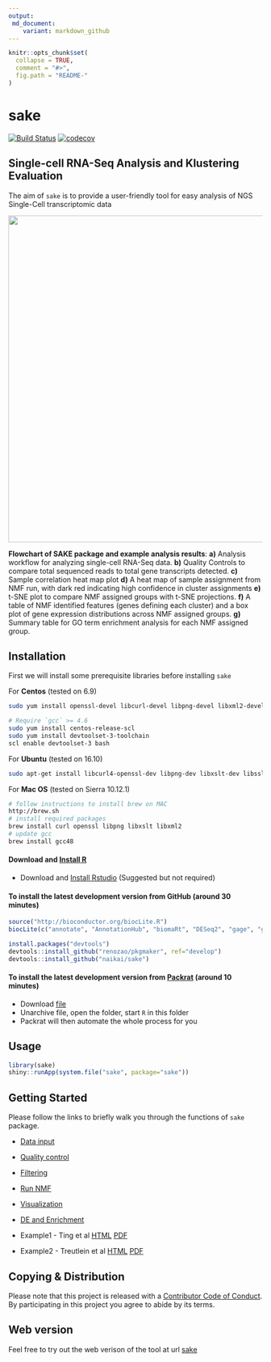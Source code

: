```yaml
---
output: 
 md_document:
    variant: markdown_github
---
```


<!-- README.md is generated from README.Rmd. Please edit that file -->

```r
knitr::opts_chunk$set(
  collapse = TRUE,
  comment = "#>",
  fig.path = "README-"
)
```

# sake 

[![Build Status](https://travis-ci.com/naikai/sake.svg?token=qigAqQi4xmKjKDqnm97n&branch=master)](https://travis-ci.com/naikai/sake)
[![codecov](https://codecov.io/gh/naikai/sake/branch/master/graph/badge.svg?token=WEipAvcFMf)](https://codecov.io/gh/naikai/sake)

## **S**ingle-cell RNA-Seq **A**nalysis and **K**lustering **E**valuation
The aim of `sake` is to provide a user-friendly tool for easy analysis of NGS Single-Cell transcriptomic data

<img src="vignettes/Figures/SAKE_workflow.png" width="1024px" height="647px" />

**Flowchart of SAKE package and example analysis results**: **a)** Analysis workflow for analyzing single-cell RNA-Seq data. **b)** Quality Controls to compare total sequenced reads to total gene transcripts detected. **c)** Sample correlation heat map plot **d)** A heat map of sample assignment from NMF run, with dark red indicating high confidence in cluster assignments **e)** t-SNE plot to compare NMF assigned groups with t-SNE projections. **f)** A table of NMF identified features (genes defining each cluster) and a box plot of gene expression distributions across NMF assigned groups. **g)** Summary table for GO term enrichment analysis for each NMF assigned group.

## Installation 

First we will install some prerequisite libraries before installing `sake`  

For **Centos** (tested on 6.9)
``` bash
sudo yum install openssl-devel libcurl-devel libpng-devel libxml2-devel libxslt

# Require `gcc` >= 4.6 
sudo yum install centos-release-scl
sudo yum install devtoolset-3-toolchain
scl enable devtoolset-3 bash
```

For **Ubuntu** (tested on 16.10)
``` bash
sudo apt-get install libcurl4-openssl-dev libpng-dev libxslt-dev libssl-dev libxml2-dev xsltproc
```

For **Mac OS** (tested on Sierra 10.12.1)
``` bash
# follow instructions to install brew on MAC
http://brew.sh
# install required packages 
brew install curl openssl libpng libxslt libxml2 
# update gcc
brew install gcc48
```

#### Download and [Install R](http://cran.wustl.edu)   
- Download and [Install Rstudio](https://www.rstudio.com/products/rstudio/download/) (Suggested but not required)


#### To install the latest development version from GitHub (around 30 minutes)
```R
source("http://bioconductor.org/biocLite.R")
biocLite(c("annotate", "AnnotationHub", "biomaRt", "DESeq2", "gage", "gageData", "GO.db", "pathview", "plotly"))

install.packages("devtools")
devtools::install_github("renozao/pkgmaker", ref="develop")
devtools::install_github("naikai/sake")
```

#### To install the latest development version from [Packrat](https://rstudio.github.io/packrat/) (around 10 minutes)

- Download [file](https://drive.google.com/open?id=0B1IIy0OXXU2kQWwzUnBGdTdOc0U)
- Unarchive file, open the folder, start `R` in this folder
- Packrat will then automate the whole process for you 

## Usage 
```R
library(sake)
shiny::runApp(system.file("sake", package="sake"))
```

## Getting Started
Please follow the links to briefly walk you through the functions of `sake` package. 

- [Data input](vignettes/Data_Input.Rmd)
- [Quality control](vignettes/Quality_Control.Rmd)
- [Filtering](vignettes/Filtering.Rmd)
- [Run NMF](vignettes/NMF.Rmd)
- [Visualization](vignettes/Visualization.Rmd)
- [DE and Enrichment](vignettes/DE_Enrich.Rmd)

-   Example1 - Ting et al [HTML](vignettes/Ting.Rmd)  [PDF](vignettes/Ting_pdf.pdf)
-   Example2 - Treutlein et al [HTML](vignettes/Treutlein.Rmd)  [PDF](vignettes/Treutlein_pdf.pdf)

## Copying & Distribution
Please note that this project is released with a [Contributor Code of Conduct](CONDUCT.md). By participating in this project you agree to abide by its terms.

## Web version 
Feel free to try out the web verison of the tool at url [sake](http://sake.mhammell.tools)
